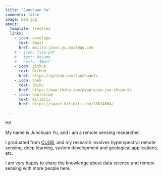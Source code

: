 ```yaml
---
title: "Junchuan Yu"
comments: false
image: bea.jpg
about:
  template: trestles
  links:
    - icon: envelope
      text: Email
      href: mailto:jason.yu.mail@qq.com
    # - icon: file-pdf
    #   text: Resume
    #   href: ‘缺pdf’
    - icon: github
      text: GitHub
      href: https://github.com/JunchuanYu
    - icon: book
      text: Zhihu
      href: https://www.zhihu.com/people/yu-jun-chuan-84
    - icon: bootstrap
      text: Bilibili
      href: https://space.bilibili.com/18814004/

---
```





::: {#hero-heading}

Hi!

My name is Junchuan Yu, and I am a remote sensing researcher. 

I graduated from [CUGB](https://en.cugb.edu.cn/), and my research involves hyperspectral remote sensing, deep learning, system development and geological applications, etc.

I am very happy to share the knowledge about data science and remote sensing with more people here.

:::
